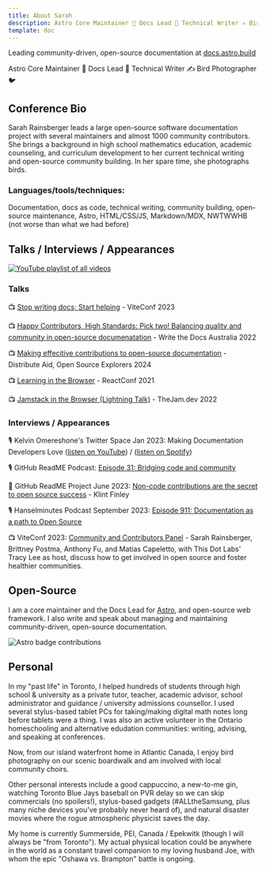 ```yaml
---
title: About Sarah
description: Astro Core Maintainer 🚀 Docs Lead 📑 Technical Writer ✍️ Bird Photographer 🐦
template: doc
---
```


Leading community-driven, open-source documentation at [docs.astro.build](https://docs.astro.build)

Astro Core Maintainer 🚀 Docs Lead 📑 Technical Writer ✍️ Bird Photographer 🐦

## Conference Bio

Sarah Rainsberger leads a large open-source software documentation project with several maintainers and almost 1000 community contributors. She brings a background in high school mathematics education, academic counseling, and curriculum development to her current technical writing and open-source community building. In her spare time, she photographs birds.



### Languages/tools/techniques:

Documentation, docs as code, technical writing, community building, open-source maintenance, Astro, HTML/CSS/JS, Markdown/MDX, NWTWWHB (not worse than what we had before)

## Talks / Interviews / Appearances

[![YouTube playlist of all videos](https://img.shields.io/badge/playlist_of_all_videos-YouTube-FF0000?style=for-the-badge&logo=youtube&logoColor=white)](https://youtube.com/playlist?list=PLowBAHWxr_2DgiS5maPN2wg96dmKho_yC&si=_ckXtTot6ApGcoMk)


### Talks

📺 [Stop writing docs; Start helping](https://www.youtube.com/watch?v=jcpkVJr-rUw&list=PLqGQbXn_GDmkOsHI7-Wrbv1GgAA4tJZhg&index=26) - ViteConf 2023

📺 [Happy Contributors, High Standards: Pick two! Balancing quality and community in open-source documenatation](https://www.youtube.com/watch?v=emgFALmCyrY&list=PLZAeFn6dfHpktOcWn5mQNOx5gYo6O7TR6&index=6) - Write the Docs Australia 2022

📺 [Making effecitive contributions to open-source documentation](https://www.youtube.com/watch?v=abw7-BfApMk) - Distribute Aid, Open Source Explorers 2024

📺 [Learning in the Browser](https://www.youtube.com/watch?v=5X-WEQflCL0&list=PLNG_1j3cPCaZZ7etkzWA7JfdmKWT0pMsa&index=9) - ReactConf 2021

📺 [Jamstack in the Browser (Lightning Talk)](https://www.youtube.com/watch?v=tmKlWSIJbuo) - TheJam.dev 2022

### Interviews / Appearances

🎙️ Kelvin Omereshone's Twitter Space Jan 2023: Making Documentation Developers Love ([listen on YouTube](https://www.youtube.com/watch?v=YW4IfoJM30g)) / ([listen on Spotify](https://open.spotify.com/episode/5QYkgKtsneWhUAebPahIRJ?si=bfTpykAZRLWVBE3wvQiuzQ))

🎙️ GitHub ReadME Podcast: [Episode 31: Bridging code and community](https://github.com/readme/podcast/code-and-community)

📰 GitHub ReadME Project June 2023: [Non-code contributions are the secret to open source success](https://github.com/readme/featured/open-source-non-code-contributions) - Klint Finley

🎙️ Hanselminutes Podcast September 2023: [Episode 911: Documentation as a path to Open Source](https://www.hanselminutes.com/911/documentation-as-a-path-to-open-source-with-sarah-rainsberger)

📺 ViteConf 2023: [Community and Contributors Panel](https://www.youtube.com/watch?v=rqB7hy5lcmc&list=PLqGQbXn_GDmkOsHI7-Wrbv1GgAA4tJZhg&index=29) - Sarah Rainsberger, Brittney Postma, Anthony Fu, and Matias Capeletto, with This Dot Labs' Tracy Lee as host, discuss how to get involved in open source and foster healthier communities.


## Open-Source

I am a core maintainer and the Docs Lead  for [Astro](https://astro.build), and open-source web framework. I also write and speak about managing and maintaining community-driven, open-source documentation.

![Astro badge contributions](https://astro.badg.es/v1/contributor/sarah11918.svg)

## Personal

In my "past life" in Toronto, I helped hundreds of students through high school & university as a private tutor, teacher, academic advisor, school administrator and guidance / university admissions counsellor. I used several stylus-based tablet PCs for taking/making digital math notes long before tablets were a thing. I was also an active volunteer in the Ontario homeschooling and alternative edudation communities: writing, advising, and speaking at conferences.

Now, from our island waterfront home in Atlantic Canada, I enjoy bird photography on our scenic boardwalk and am involved with local community choirs.

Other personal interests include a good cappuccino, a new-to-me gin, watching Toronto Blue Jays baseball on PVR delay so we can skip commercials (no spoilers!), stylus-based gadgets (#ALLtheSamsung, plus many niche devices you've probably never heard of), and natural disaster movies where the rogue atmospheric physicist saves the day.

My home is currently Summerside, PEI, Canada / Epekwitk (though I will always be "from Toronto"). My actual physical location could be anywhere in the world as a constant travel companion to my loving husband Joe, with whom the epic "Oshawa vs. Brampton" battle is ongoing.
